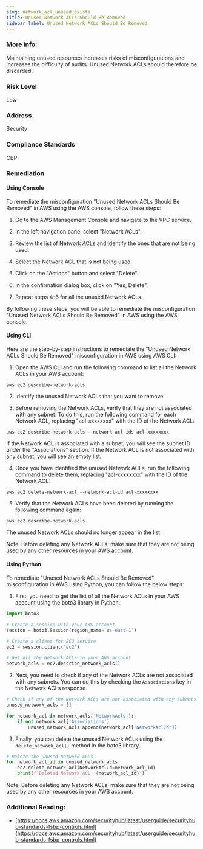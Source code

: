 ```yaml
---
slug: network_acl_unused_exists
title: Unused Network ACLs Should Be Removed
sidebar_label: Unused Network ACLs Should Be Removed
---
```


### More Info:

Maintaining unused resources increases risks of misconfigurations and increases the difficulty of audits. Unused Network ACLs should therefore be discarded.

### Risk Level

Low

### Address

Security

### Compliance Standards

CBP

### Remediation

#### Using Console

To remediate the misconfiguration "Unused Network ACLs Should Be Removed" in AWS using the AWS console, follow these steps:

1. Go to the AWS Management Console and navigate to the VPC service.

2. In the left navigation pane, select "Network ACLs".

3. Review the list of Network ACLs and identify the ones that are not being used.

4. Select the Network ACL that is not being used.

5. Click on the "Actions" button and select "Delete".

6. In the confirmation dialog box, click on "Yes, Delete".

7. Repeat steps 4-6 for all the unused Network ACLs.

By following these steps, you will be able to remediate the misconfiguration "Unused Network ACLs Should Be Removed" in AWS using the AWS console.

#### Using CLI

Here are the step-by-step instructions to remediate the "Unused Network ACLs Should Be Removed" misconfiguration in AWS using AWS CLI:

1. Open the AWS CLI and run the following command to list all the Network ACLs in your AWS account:
```
aws ec2 describe-network-acls
```

2. Identify the unused Network ACLs that you want to remove.

3. Before removing the Network ACLs, verify that they are not associated with any subnet. To do this, run the following command for each Network ACL, replacing "acl-xxxxxxxx" with the ID of the Network ACL:
```
aws ec2 describe-network-acls --network-acl-ids acl-xxxxxxxx
```
If the Network ACL is associated with a subnet, you will see the subnet ID under the "Associations" section. If the Network ACL is not associated with any subnet, you will see an empty list.

4. Once you have identified the unused Network ACLs, run the following command to delete them, replacing "acl-xxxxxxxx" with the ID of the Network ACL:
```
aws ec2 delete-network-acl --network-acl-id acl-xxxxxxxx
```

5. Verify that the Network ACLs have been deleted by running the following command again:
```
aws ec2 describe-network-acls
```
The unused Network ACLs should no longer appear in the list.

Note: Before deleting any Network ACLs, make sure that they are not being used by any other resources in your AWS account.

#### Using Python

To remediate "Unused Network ACLs Should Be Removed" misconfiguration in AWS using Python, you can follow the below steps:

1. First, you need to get the list of all the Network ACLs in your AWS account using the boto3 library in Python.

```python
import boto3

# Create a session with your AWS account
session = boto3.Session(region_name='us-east-1')

# Create a client for EC2 service
ec2 = session.client('ec2')

# Get all the Network ACLs in your AWS account
network_acls = ec2.describe_network_acls()
```

2. Next, you need to check if any of the Network ACLs are not associated with any subnets. You can do this by checking the `Associations` key in the Network ACLs response.

```python
# Check if any of the Network ACLs are not associated with any subnets
unused_network_acls = []

for network_acl in network_acls['NetworkAcls']:
    if not network_acl['Associations']:
        unused_network_acls.append(network_acl['NetworkAclId'])
```

3. Finally, you can delete the unused Network ACLs using the `delete_network_acl()` method in the boto3 library.

```python
# Delete the unused Network ACLs
for network_acl_id in unused_network_acls:
    ec2.delete_network_acl(NetworkAclId=network_acl_id)
    print(f"Deleted Network ACL: {network_acl_id}")
```

Note: Before deleting any Network ACLs, make sure that they are not being used by any other resources in your AWS account.

### Additional Reading:

- [https://docs.aws.amazon.com/securityhub/latest/userguide/securityhub-standards-fsbp-controls.html](https://docs.aws.amazon.com/securityhub/latest/userguide/securityhub-standards-fsbp-controls.html) 

